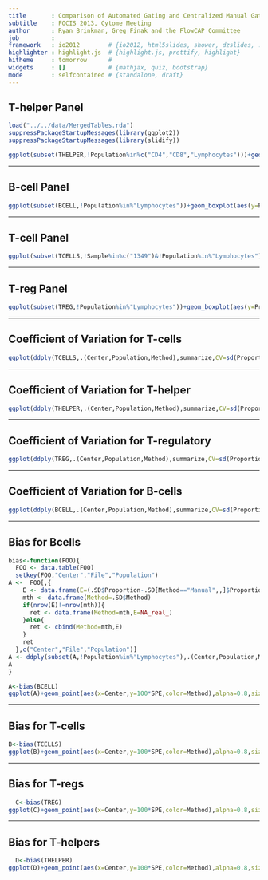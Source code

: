 ```yaml
---
title       : Comparison of Automated Gating and Centralized Manual Gating
subtitle    : FOCIS 2013, Cytome Meeting
author      : Ryan Brinkman, Greg Finak and the FlowCAP Committee
job         : 
framework   : io2012        # {io2012, html5slides, shower, dzslides, ...}
highlighter : highlight.js  # {highlight.js, prettify, highlight}
hitheme     : tomorrow      # 
widgets     : []            # {mathjax, quiz, bootstrap}
mode        : selfcontained # {standalone, draft}
---
```


## T-helper Panel
  
```r
load("../../data/MergedTables.rda")
suppressPackageStartupMessages(library(ggplot2))
suppressPackageStartupMessages(library(slidify))


```
```r
ggplot(subset(THELPER,!Population%in%c("CD4","CD8","Lymphocytes")))+geom_boxplot(aes(y=Proportion,x=Center,fill=Method))+facet_wrap(~Population,scales="free_y")+scale_x_discrete(name="Center",labels=LETTERS[1:7])

```

---

## B-cell Panel

```r
ggplot(subset(BCELL,!Population%in%"Lymphocytes"))+geom_boxplot(aes(y=Proportion,x=Center,fill=Method))+facet_wrap(~Population,scales="free_y")+scale_x_discrete(name="Center",labels=LETTERS[1:7])

```


---

## T-cell Panel

```r
ggplot(subset(TCELLS,!Sample%in%c("1349")&!Population%in%"Lymphocytes"))+geom_boxplot(aes(y=Proportion,x=Center,fill=Method))+facet_wrap(~Population,scales="free_y")+scale_x_discrete(name="Center",labels=LETTERS[1:7])

```


---


## T-reg Panel

```r
ggplot(subset(TREG,!Population%in%"Lymphocytes"))+geom_boxplot(aes(y=Proportion,x=Center,fill=Method))+facet_wrap(~Population,scales="free_y")+scale_x_discrete(name="Center",labels=LETTERS[1:7])

```

---
  
## Coefficient of Variation for T-cells

```r

ggplot(ddply(TCELLS,.(Center,Population,Method),summarize,CV=sd(Proportion,na.rm=TRUE)/mean(Proportion,na.rm=TRUE)))+geom_point(aes(x=Center,y=CV*100,color=Method,shape=Method),alpha=0.8,size=4)+facet_wrap(~Population)+scale_x_discrete(name="Center",labels=LETTERS[1:7])

```

---
  
## Coefficient of Variation for T-helper

```r

ggplot(ddply(THELPER,.(Center,Population,Method),summarize,CV=sd(Proportion,na.rm=TRUE)/mean(Proportion,na.rm=TRUE)))+geom_point(aes(x=Center,y=CV*100,color=Method,shape=Method),alpha=0.8,size=4)+facet_wrap(~Population)+scale_x_discrete(name="Center",labels=LETTERS[1:7])

```

---
  
## Coefficient of Variation for T-regulatory

```r

ggplot(ddply(TREG,.(Center,Population,Method),summarize,CV=sd(Proportion,na.rm=TRUE)/mean(Proportion,na.rm=TRUE)))+geom_point(aes(x=Center,y=CV*100,color=Method,shape=Method),alpha=0.8,size=4)+facet_wrap(~Population)+scale_x_discrete(name="Center",labels=LETTERS[1:7])

```

---
  
## Coefficient of Variation for B-cells

```r

ggplot(ddply(BCELL,.(Center,Population,Method),summarize,CV=sd(Proportion,na.rm=TRUE)/mean(Proportion,na.rm=TRUE)))+geom_point(aes(x=Center,y=CV*100,color=Method,shape=Method),alpha=0.8,size=4)+facet_wrap(~Population)+scale_x_discrete(name="Center",labels=LETTERS[1:7])

```

----

## Bias for Bcells


```r
bias<-function(FOO){
  FOO <- data.table(FOO)
  setkey(FOO,"Center","File","Population")
A <-  FOO[,{
    E <- data.frame(E=(.SD$Proportion-.SD[Method=="Manual",,]$Proportion)/(.SD[Method=="Manual",,]$Proportion));
    mth <- data.frame(Method=.SD$Method)
    if(nrow(E)!=nrow(mth)){
      ret <- data.frame(Method=mth,E=NA_real_)
    }else{
      ret <- cbind(Method=mth,E)
    }
    ret
  },c("Center","File","Population")]
A <- ddply(subset(A,!Population%in%"Lymphocytes"),.(Center,Population,Method),summarize,SPE=mean(abs(E)))
A
}

A<-bias(BCELL)
ggplot(A)+geom_point(aes(x=Center,y=100*SPE,color=Method),alpha=0.8,size=4)+facet_wrap(~Population,scales="free_y")+scale_x_discrete(name="Center",labels=LETTERS[1:7])+scale_y_continuous(name="% Error")
```
---

## Bias for T-cells
```r
B<-bias(TCELLS)
ggplot(B)+geom_point(aes(x=Center,y=100*SPE,color=Method),alpha=0.8,size=4)+facet_wrap(~Population,scales="free_y")+scale_x_discrete(name="Center",labels=LETTERS[1:7])+scale_y_continuous(name="% Error")
```
---

## Bias for T-regs
```r
  C<-bias(TREG)
ggplot(C)+geom_point(aes(x=Center,y=100*SPE,color=Method),alpha=0.8,size=4)+facet_wrap(~Population,scales="free_y")+scale_x_discrete(name="Center",labels=LETTERS[1:7])+scale_y_continuous(name="% Error")
```
---

## Bias for T-helpers
```r
  D<-bias(THELPER)
ggplot(D)+geom_point(aes(x=Center,y=100*SPE,color=Method),alpha=0.8,size=4)+facet_wrap(~Population,scales="free_y")+scale_x_discrete(name="Center",labels=LETTERS[1:7])+scale_y_continuous(name="% Error")
  
```
